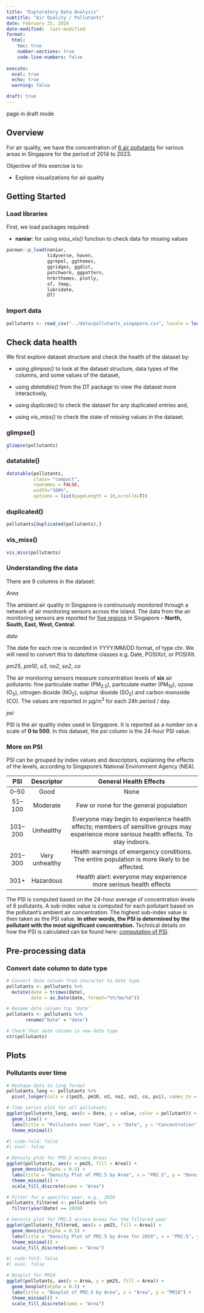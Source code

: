 ```yaml
---
title: "Exploratory Data Analysis"
subtitle: "Air Quality / Pollutants"
date: February 25, 2024
date-modified:  last-modified
format:
  html:
    toc: true
    number-sections: true
    code-line-numbers: false
    
execute: 
  eval: true
  echo: true
  warning: false  

draft: true
---
```


::: callout-note
page in draft mode
:::

## Overview

For air quality, we have the concentration of [6 air pollutants](https://www-nea-gov-sg-admin.cwp.sg/our-services/pollution-control/air-pollution/faqs#chapterB) for various areas in Singapore for the period of 2014 to 2023.

Objective of this exercise is to:

-   Explore visualizations for air quality

## Getting Started

### Load libraries

First, we load packages required:

-   **naniar**: for using *miss_vis()* function to check data for missing values

```r
pacman::p_load(naniar,
               tidyverse, haven,
               ggrepel, ggthemes,
               ggridges, ggdist,
               patchwork, ggpattern,
               hrbrthemes, plotly,
               sf, tmap,
               lubridate,
               DT)
```

### Import data

```r
pollutants <- read_csv("../data/pollutants_singapore.csv", locale = locale(encoding = "ISO-8859-1"))
```

## Check data health

We first explore dataset structure and check the health of the dataset by:

-   using *glimpse()* to look at the dataset structure, data types of the columns, and some values of the dataset,

-   using *datatable()* from the DT package to view the dataset more interactively,

-   using *duplicate()* to check the dataset for any duplicated entries and,

-   using *vis_miss()* to check the state of missing values in the dataset.

::: panel-tabset
### glimpse()

```r
glimpse(pollutants)
```

### datatable()

```r
datatable(pollutants, 
          class= "compact",
          rownames = FALSE,
          width="100%", 
          options = list(pageLength = 10,scrollX=T))
```

### duplicated()

```r
pollutants[duplicated(pollutants),]
```

### vis_miss()

```r
vis_miss(pollutants)
```
:::

### Understanding the data

There are 9 columns in the dataset:

*Area* <chr>

The ambient air quality in Singapore is continuously monitored through a network of air monitoring sensors across the island. The data from the air monitoring sensors are reported for [five regions](https://www.nea.gov.sg/our-services/pollution-control/air-pollution/faqs) in Singapore – **North, South, East, West, Central**.

*date* <chr>

The date for each row is recorded in YYYY/MM/DD format, of type chr. We will need to convert this to date/time classes e.g. Date, POSIXct, or POSIXlt.

*pm25*, *pm10*, *o3*, *no2*, *so2*, *co* <dbl>

The air monitoring sensors measure concentration levels of **six** air pollutants: fine particulate matter (PM~2.5~), particulate matter (PM~10~), ozone (O~3~), nitrogen dioxide (NO~2~), sulphur dioxide (SO~2~) and carbon monoxide (CO). The values are reported in µg/m^3^ for each 24h period / day.

*psi* <dbl>

PSI is the air quality index used in Singapore. It is reported as a number on a scale of **0 to 500**. In this dataset, the *psi* column is the 24-hour PSI value.

### More on PSI

PSI can be grouped by index values and descriptors, explaining the effects of the levels, according to Singapore's National Environment Agency (NEA).

|   PSI   |   Descriptor   |                                                          General Health Effects                                                           |
|:-------:|:--------------:|:-----------------------------------------------------------------------------------------------------------------------------------------:|
|  0–50   |      Good      |                                                                   None                                                                    |
| 51–100  |    Moderate    |                                                  Few or none for the general population                                                   |
| 101–200 |   Unhealthy    | Everyone may begin to experience health effects; members of sensitive groups may experience more serious health effects. To stay indoors. |
| 201–300 | Very unhealthy |                       Health warnings of emergency conditions. The entire population is more likely to be affected.                       |
|  301+   |   Hazardous    |                                     Health alert: everyone may experience more serious health effects                                     |

The PSI is computed based on the 24-hour average of concentration levels of 6 pollutants. A sub-index value is computed for each pollutant based on the pollutant’s ambient air concentration. The highest sub-index value is then taken as the PSI value. **In other words, the PSI is determined by the pollutant with the most significant concentration.** Technical details on how the PSI is calculated can be found here: [computation of PSI](http://www.haze.gov.sg/docs/default-source/faq/computation-of-the-pollutant-standards-index-(psi).pdf).

## Pre-processing data

### Convert date column to date type

```r
# Convert date column from character to date type
pollutants <- pollutants %>%
  mutate(date = trimws(date), 
         date = as.Date(date, format="%Y/%m/%d"))

# Rename date column top 'Date'
pollutants <- pollutants %>% 
       rename("Date" = "date")

# Check that date column is now date type
str(pollutants)
```

## Plots

### Pollutants over time

```r
# Reshape data to long format
pollutants_long <- pollutants %>%
  pivot_longer(cols = c(pm25, pm10, o3, no2, so2, co, psi), names_to = "pollutant", values_to = "value")

# Time series plot for all pollutants
ggplot(pollutants_long, aes(x = Date, y = value, color = pollutant)) +
  geom_line() +
  labs(title = "Pollutants over Time", x = "Date", y = "Concentration", color = "Pollutant") +
  theme_minimal()
```

```r
#| code-fold: false
#| eval: false

# Density plot for PM2.5 across Areas
ggplot(pollutants, aes(x = pm25, fill = Area)) +
  geom_density(alpha = 0.5) +
  labs(title = "Density Plot of PM2.5 by Area", x = "PM2.5", y = "Density") +
  theme_minimal() +
  scale_fill_discrete(name = "Area")

```

```r
# Filter for a specific year, e.g., 2020
pollutants_filtered <- pollutants %>%
  filter(year(Date) == 2020)

# Density plot for PM2.5 across Areas for the filtered year
ggplot(pollutants_filtered, aes(x = pm25, fill = Area)) +
  geom_density(alpha = 0.5) +
  labs(title = "Density Plot of PM2.5 by Area for 2020", x = "PM2.5", y = "Density") +
  theme_minimal() +
  scale_fill_discrete(name = "Area")


```

```r
#| code-fold: false
#| eval: false

# Boxplot for PM10
ggplot(pollutants, aes(x = Area, y = pm25, fill = Area)) +
  geom_boxplot(alpha = 0.5) +
  labs(title = "Boxplot of PM2.5 by Area", x = "Area", y = "PM10") +
  theme_minimal() +
  scale_fill_discrete(name = "Area")
```
